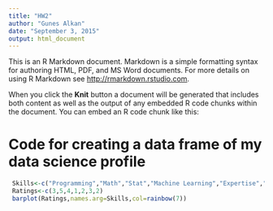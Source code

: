 ```yaml
---
title: "HW2"
author: "Gunes Alkan"
date: "September 3, 2015"
output: html_document
---
```


This is an R Markdown document. Markdown is a simple formatting syntax for authoring HTML, PDF, and MS Word documents. For more details on using R Markdown see <http://rmarkdown.rstudio.com>.

When you click the **Knit** button a document will be generated that includes both content as well as the output of any embedded R code chunks within the document. You can embed an R code chunk like this:


# Code for creating a data frame of my data science profile
```r
 Skills<-c("Programming","Math","Stat","Machine Learning","Expertise","Communication","Data Viz")
 Ratings<-c(3,5,4,1,2,3,2)
 barplot(Ratings,names.arg=Skills,col=rainbow(7))
```

